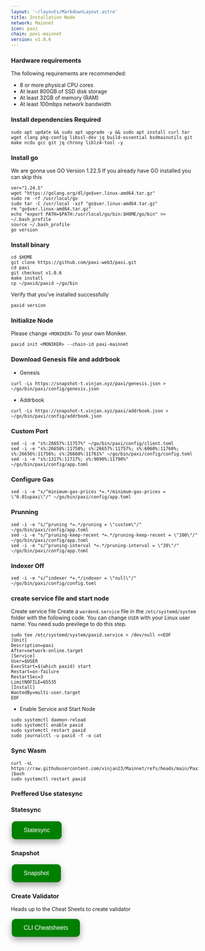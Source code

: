 ```yaml
---
layout: '~/layouts/MarkdownLayout.astro'
title: Installation Node
network: Mainnet
icon: paxi
chain: paxi-mainnet
version: v1.0.6
---
```


### Hardware requirements

The following requirements are recommended:

- 8 or more physical CPU cores
- At least 800GB of SSD disk storage
- At least 32GB of memory (RAM)
- At least 100mbps network bandwidth


### Install dependencies Required

```
sudo apt update && sudo apt upgrade -y && sudo apt install curl tar wget clang pkg-config libssl-dev jq build-essential bsdmainutils git make ncdu gcc git jq chrony liblz4-tool -y
```

### Install go

We are gonna use GO Version 1.22.5
If you already have GO installed you can skip this 

```
ver="1.24.5"
wget "https://golang.org/dl/go$ver.linux-amd64.tar.gz"
sudo rm -rf /usr/local/go
sudo tar -C /usr/local -xzf "go$ver.linux-amd64.tar.gz"
rm "go$ver.linux-amd64.tar.gz"
echo "export PATH=$PATH:/usr/local/go/bin:$HOME/go/bin" >> ~/.bash_profile
source ~/.bash_profile
go version
```


### Install binary
```
cd $HOME
git clone https://github.com/paxi-web3/paxi.git
cd paxi
git checkout v1.0.6
make install
cp ~/paxid/paxid ~/go/bin
```

Verify that you've installed successfully

```
paxid version
```

### Initialize Node

Please change `<MONIKER>` To your own Moniker.

```
paxid init <MONIKER> --chain-id paxi-mainnet
```

### Download Genesis file and addrbook

- Genesis

```
curl -Ls https://snapshot-t.vinjan.xyz/paxi/genesis.json > ~/go/bin/paxi/config/genesis.json
```

- Addrbook
```
curl -Ls https://snapshot-t.vinjan.xyz/paxi/addrbook.json > ~/go/bin/paxi/config/addrbook.json
```

### Custom Port
```
sed -i -e "s%:26657%:11757%" ~/go/bin/paxi/config/client.toml
sed -i -e "s%:26658%:11758%; s%:26657%:11757%; s%:6060%:11760%; s%:26656%:11756%; s%:26660%:11761%" ~/go/bin/paxi/config/config.toml
sed -i -e "s%:1317%:11717%; s%:9090%:11790%" ~/go/bin/paxi/config/app.toml
```

### Configure Gas
```
sed -i -e "s/^minimum-gas-prices *=.*/minimum-gas-prices = \"0.01upaxi\"/" ~/go/bin/paxi/config/app.toml
```

### Prunning
```
sed -i -e "s/^pruning *=.*/pruning = \"custom\"/" ~/go/bin/paxi/config/app.toml 
sed -i -e "s/^pruning-keep-recent *=.*/pruning-keep-recent = \"100\"/" ~/go/bin/paxi/config/app.toml
sed -i -e "s/^pruning-interval *=.*/pruning-interval = \"20\"/" ~/go/bin/paxi/config/app.toml
```

### Indexer Off
```
sed -i -e "s/^indexer *=.*/indexer = \"null\"/" ~/go/bin/paxi/config/config.toml
```

### create service file and start node

Create service file
Create a `wardend.service` file in the `/etc/systemd/system` folder with the following code. 
You can change `USER` with your Linux user name. You need sudo previlege to do this step.

```
sudo tee /etc/systemd/system/paxid.service > /dev/null <<EOF
[Unit]
Description=paxi
After=network-online.target
[Service]
User=$USER
ExecStart=$(which paxid) start
Restart=on-failure
RestartSec=3
LimitNOFILE=65535
[Install]
WantedBy=multi-user.target
EOF
```

- Enable Service and Start Node

```
sudo systemctl daemon-reload
sudo systemctl enable paxid
sudo systemctl restart paxid
sudo journalctl -u paxid -f -o cat
```
### Sync Wasm 
```
curl -sL https://raw.githubusercontent.com/vinjan23/Mainnet/refs/heads/main/Paxi/wasm |bash
sudo systemctl restart paxid
```
### Preffered Use statesync
### Statesync

<a href="https://service.vinjan.xyz/mainnet/paxi/statesync" target="_blank">
  <button style="background-color: green; border: none; color: white; padding: 15px 32px; text-align: center; text-decoration: none; display: inline-block; font-size: 16px; margin: 4px 2px; cursor: pointer; border-radius: 10px; box-shadow: 0 8px 16px 0 rgba(0,0,0,0.2), 0 6px 20px 0 rgba(0,0,0,0.19);" onmouseover="this.style.boxShadow='0 0 0 4px rgba(0,255,0,0.5)'" onmouseout="this.style.boxShadow='0 8px 16px 0 rgba(0,0,0,0.2), 0 6px 20px 0 rgba(0,0,0,0.19)'">Statesync</button>
</a>

### Snapshot

<a href="https://service.vinjan.xyz/mainnet/paxi/snapshot" target="_blank">
  <button style="background-color: green; border: none; color: white; padding: 15px 32px; text-align: center; text-decoration: none; display: inline-block; font-size: 16px; margin: 4px 2px; cursor: pointer; border-radius: 10px; box-shadow: 0 8px 16px 0 rgba(0,0,0,0.2), 0 6px 20px 0 rgba(0,0,0,0.19);" onmouseover="this.style.boxShadow='0 0 0 4px rgba(0,255,0,0.5)'" onmouseout="this.style.boxShadow='0 8px 16px 0 rgba(0,0,0,0.2), 0 6px 20px 0 rgba(0,0,0,0.19)'">Snapshot</button>
</a>


### Create Validator

Heads up to the Cheat Sheets to create validator

<a href="https://service.vinjan.xyz/mainnety/paxi/cheat" target="_blank">
  <button style="background-color: green; border: none; color: white; padding: 15px 32px; text-align: center; text-decoration: none; display: inline-block; font-size: 16px; margin: 4px 2px; cursor: pointer; border-radius: 10px; box-shadow: 0 8px 16px 0 rgba(0,0,0,0.2), 0 6px 20px 0 rgba(0,0,0,0.19);" onmouseover="this.style.boxShadow='0 0 0 4px rgba(0,255,0,0.5)'" onmouseout="this.style.boxShadow='0 8px 16px 0 rgba(0,0,0,0.2), 0 6px 20px 0 rgba(0,0,0,0.19)'">CLI Cheatsheets</button>
</a>
